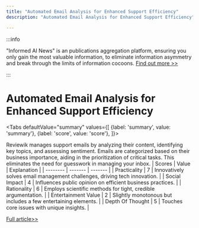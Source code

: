```yaml
---
title: "Automated Email Analysis for Enhanced Support Efficiency"
description: "Automated Email Analysis for Enhanced Support Efficiency"

---
```



:::info

"Informed AI News" is an publications aggregation platform, ensuring you only gain the most valuable information, to eliminate information asymmetry and break through the limits of information cocoons.  [Find out more >>](/)

:::

# Automated Email Analysis for Enhanced Support Efficiency


<Tabs
	defaultValue="summary"
	values={[
	{label: 'summary', value: 'summary'},
	{label: 'score', value: 'score'},
]}>
<TabItem value="summary">


Reviewik manages support emails by analyzing their content, identifying key topics, and assessing sentiment. Emails are categorized based on their business importance, aiding in the prioritization of critical tasks. This eliminates the need for guesswork in managing your inbox.
</TabItem>
<TabItem value="score">
	| Scores     | Value   | Explanation |
	| -------- | ------- | ------- |
	| Practicality  | 7    | Innovatively solves email management challenges, driving tech innovation.    |
	| Social Impact | 4     | Influences public opinion on efficient business practices.    |
	| Rationality    | 6    | Employs scientific methods for tight, credible argumentation.    |
	| Entertainment Value    | 2    | Slightly monotonous but includes a few entertaining elements.    |
	| Depth Of Thought    | 5    | Touches core issues with unique insights.    |
</TabItem>
</Tabs>

[Full article>>](https://www.producthunt.com/posts/reviewik)
